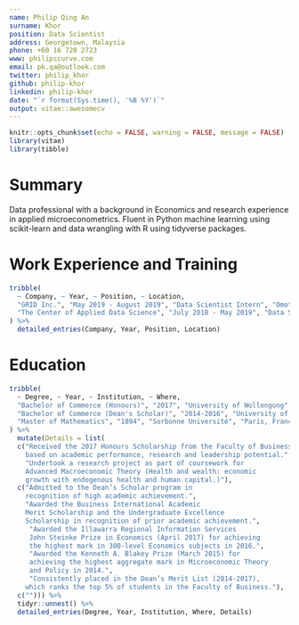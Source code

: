 ```yaml
---
name: Philip Qing An 
surname: Khor
position: Data Scientist
address: Georgetown, Malaysia
phone: +60 16 720 2723
www: philipscurve.com
email: pk.qa@outlook.com
twitter: philip_khor
github: philip-khor
linkedin: philip-khor
date: "`r format(Sys.time(), '%B %Y')`"
output: vitae::awesomecv
---
```


```r
knitr::opts_chunk$set(echo = FALSE, warning = FALSE, message = FALSE)
library(vitae)
library(tibble)
```

# Summary

Data professional with a background in Economics and research experience in applied microeconometrics. Fluent in Python machine learning using scikit-learn and data wrangling with R using tidyverse packages.

# Work Experience and Training 

```r
tribble(
  ~ Company, ~ Year, ~ Position, ~ Location, 
  "GRID Inc.", "May 2019 - August 2019", "Data Scientist Intern", "Omote-sando, Tokyo",
  "The Center of Applied Data Science", "July 2018 - May 2019", "Data Scientist Associate", "Bangsar South, Kuala Lumpur",
) %>% 
  detailed_entries(Company, Year, Position, Location)
```

# Education

```r
tribble(
  ~ Degree, ~ Year, ~ Institution, ~ Where, 
  "Bachelor of Commerce (Honours)", "2017", "University of Wollongong", "NSW, Australia",
  "Bachelor of Commerce (Dean's Scholar)", "2014-2016", "University of Wollongong", "NSW, Australia",
  "Master of Mathematics", "1894", "Sorbonne Université", "Paris, France"
) %>% 
  mutate(Details = list(
  c("Received the 2017 Honours Scholarship from the Faculty of Business 
    based on academic performance, research and leadership potential.", 
    "Undertook a research project as part of coursework for 
    Advanced Macroeconomic Theory (Health and wealth: economic 
    growth with endogenous health and human capital.)"), 
  c("Admitted to the Dean’s Scholar program in 
    recognition of high academic achievement.", 
    "Awarded the Business International Academic
    Merit Scholarship and the Undergraduate Excellence 
    Scholarship in recognition of prior academic achievement.", 
     "Awarded the Illawarra Regional Information Services 
     John Steinke Prize in Economics (April 2017) for achieving 
     the highest mark in 300-level Economics subjects in 2016.", 
     "Awarded the Kenneth A. Blakey Prize (March 2015) for 
     achieving the highest aggregate mark in Microeconomic Theory
     and Policy in 2014.", 
     "Consistently placed in the Dean’s Merit List (2014-2017), 
    which ranks the top 5% of students in the Faculty of Business."), 
  c(""))) %>% 
  tidyr::unnest() %>% 
  detailed_entries(Degree, Year, Institution, Where, Details)
```




